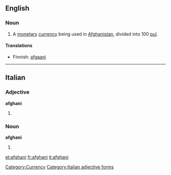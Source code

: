 {{also|Afghani}}
==English==

===Noun===
{{wikipedia|Afghan afghani}}
{{en-noun}}

# A [[monetary]] [[currency]] being used in [[Afghanistan]], divided into 100 [[pul]].

====Translations====
* Finnish: [[afgaani]]

[[Category:Currency]]

----

==Italian==

===Adjective===
'''afghani''' {{m}}

# {{plural of|afghano#Adjective|afghano|lang=Italian}}

===Noun===
'''afghani''' {{m}}

# {{plural of|afghano|lang=Italian}}

[[Category:Italian adjective forms]]

[[et:afghani]]
[[fr:afghani]]
[[it:afghani]]